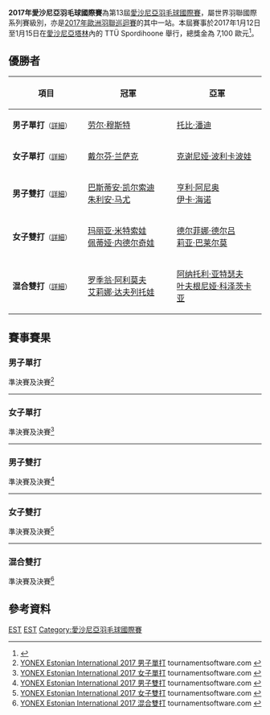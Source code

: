 {{noteTA|G1=Badminton}}
{{infobox badminton event
|name           = 2017年愛沙尼亞羽毛球國際賽
|image          = 
|size           = 
|caption        =
|dates          = 2017年1月12日－1月15日
|number_edition = 第13屆
|level          = 4B
|prize_money    = 7,100 歐元
|location       = {{EST}}[[塔林|塔林]]
|venue          = TTÜ Spordihoone
|previous       = 2016年愛沙尼亞羽毛球國際賽 
|next           = 2018年愛沙尼亞羽毛球國際賽
}}
'''2017年愛沙尼亞羽毛球國際賽'''為第13屆[[愛沙尼亞羽毛球國際賽|愛沙尼亞羽毛球國際賽]]，屬世界羽聯國際系列賽級別，亦是[[2017年歐洲羽聯巡迴賽|2017年歐洲羽聯巡迴賽]]的其中一站。本屆賽事於2017年1月12日至1月15日在[[愛沙尼亞|愛沙尼亞]][[塔林|塔林]]內的 TTÜ Spordihoone 舉行，總獎金為 7,100 歐元<ref>{{cite web|title=Tournament Prospectus - Yonex Estonian International 2017|url=http://system.bwfbadminton.com/uploads/2016/09/22/YEI%202017%20Invitation.pdf|publisher=Badminton Estonia|accessdate=2017-01-14|archive-date=2017-10-15|archive-url=https://web.archive.org/web/20171015095217/http://system.bwfbadminton.com/uploads/2016/09/22/YEI%202017%20Invitation.pdf|dead-url=no}}{{en}}</ref>。

== 優勝者 ==
{| class=wikitable style="font-size:small"
!width="200"|項目
!width="250"|冠軍
!width="250"|亞軍
|-
|'''男子單打'''<small>（[[#男子單打|詳細]]）</small>
|{{flagicon|EST}} [[劳尔·穆斯特|劳尔·穆斯特]]
|{{flagicon|ENG}} [[托比·潘迪|托比·潘迪]]
|-
|'''女子單打'''<small>（[[#女子單打|詳細]]）</small>
|{{flagicon|FRA}} [[戴尔芬·兰萨克|戴尔芬·兰萨克]]
|{{flagicon|RUS}} [[克谢尼娅·波利卡波娃|克谢尼娅·波利卡波娃]]
|-
|'''男子雙打'''<small>（[[#男子雙打|詳細]]）</small>
|{{flagicon|FRA}} [[巴斯蒂安·凯尔索迪|巴斯蒂安·凯尔索迪]]<br/>{{flagicon|FRA}} [[朱利安·马尤|朱利安·马尤]]
|{{flagicon|FIN}} [[亨利·阿尼奥|亨利·阿尼奥]]<br/>{{flagicon|FIN}} [[伊卡·海诺|伊卡·海诺]]
|-
|'''女子雙打'''<small>（[[#女子雙打|詳細]]）</small>
|{{flagicon|BUL}} [[玛丽亚·米特索娃|玛丽亚·米特索娃]]<br/>{{flagicon|BUL}} [[佩蒂娅·内德尔奇娃|佩蒂娅·内德尔奇娃]]
|{{flagicon|FRA}} [[德尔菲娜·德尔吕|德尔菲娜·德尔吕]]<br/>{{flagicon|FRA}} [[莉亚·巴莱尔莫|莉亚·巴莱尔莫]]
|-
|'''混合雙打'''<small>（[[#混合雙打|詳細]]）</small>
|{{flagicon|RUS}} [[罗季翁·阿利莫夫|罗季翁·阿利莫夫]]<br/>{{flagicon|RUS}} [[艾莉娜·达夫列托娃|艾莉娜·达夫列托娃]]
|{{flagicon|RUS}} [[阿纳托利·亚特瑟夫|阿纳托利·亚特瑟夫]]<br/>{{flagicon|RUS}} [[叶夫根尼娅·科泽茨卡亚|叶夫根尼娅·科泽茨卡亚]]
|}

== 賽事賽果 ==
=== 男子單打 ===
;準決賽及決賽<ref name="MS">[http://bwf.tournamentsoftware.com/sport/draw.aspx?id=1042F514-8367-4EC1-8FA1-1864241E6749&draw=2 YONEX Estonian International 2017 男子單打] {{Wayback|url=http://bwf.tournamentsoftware.com/sport/draw.aspx?id=1042F514-8367-4EC1-8FA1-1864241E6749&draw=2 |date=20191215074457 }} tournamentsoftware.com {{en}}</ref>
{{4TeamBracket-Tennis3-v2
| team-width=200
| RD1-seed1=1
| RD1-team1='''{{flagicon|EST}} [[劳尔·穆斯特|劳尔·穆斯特]]
| RD1-score1-1='''21
| RD1-score1-2='''22
| RD1-score1-3=
| RD1-seed2=
| RD1-team2={{flagicon|NED}} [[埃里克·迈斯|埃里克·迈斯]]
| RD1-score2-1=11
| RD1-score2-2=20
| RD1-score2-3=

| RD1-seed3=Q
| RD1-team3={{flagicon|INA}} [[赫尔曼夏|赫尔曼夏]]
| RD1-score3-1=20
| RD1-score3-2=12
| RD1-score3-3=
| RD1-seed4=6
| RD1-team4='''{{flagicon|ENG}} [[托比·潘迪|托比·潘迪]]
| RD1-score4-1='''22
| RD1-score4-2='''21
| RD1-score4-3=

| RD2-seed1=1
| RD2-team1='''{{flagicon|EST}} [[劳尔·穆斯特|劳尔·穆斯特]]
| RD2-score1-1=16
| RD2-score1-2='''24
| RD2-score1-3='''21
| RD2-seed2=6
| RD2-team2={{flagicon|ENG}} [[托比·潘迪|托比·潘迪]]
| RD2-score2-1='''21
| RD2-score2-2=22
| RD2-score2-3=13
}}
----

=== 女子單打 ===
;準決賽及決賽<ref name="WS">[http://bwf.tournamentsoftware.com/sport/draw.aspx?id=1042F514-8367-4EC1-8FA1-1864241E6749&draw=4 YONEX Estonian International 2017 女子單打] {{Wayback|url=http://bwf.tournamentsoftware.com/sport/draw.aspx?id=1042F514-8367-4EC1-8FA1-1864241E6749&draw=4 |date=20220212153220 }} tournamentsoftware.com {{en}}</ref>
{{4TeamBracket-Tennis3-v2
| team-width=200
| RD1-seed1=1
| RD1-team1='''{{flagicon|RUS}} [[克谢尼娅·波利卡波娃|克谢尼娅·波利卡波娃]]
| RD1-score1-1='''21
| RD1-score1-2='''21
| RD1-score1-3=
| RD1-seed2=4
| RD1-team2={{flagicon|BUL}} [[玛丽亚·米特索娃|玛丽亚·米特索娃]]
| RD1-score2-1=16
| RD1-score2-2=13
| RD1-score2-3=

| RD1-seed3=3
| RD1-team3={{nowrap|{{flagicon|RUS}} [[叶夫根尼娅·科泽茨卡亚|叶夫根尼娅·科泽茨卡亚]]}}
| RD1-score3-1=11
| RD1-score3-2='''21
| RD1-score3-3=14
| RD1-seed4=2
| RD1-team4='''{{flagicon|FRA}} [[戴尔芬·兰萨克|戴尔芬·兰萨克]]
| RD1-score4-1='''21
| RD1-score4-2=16
| RD1-score4-3='''21

| RD2-seed1=1
| RD2-team1={{flagicon|RUS}} [[克谢尼娅·波利卡波娃|克谢尼娅·波利卡波娃]]
| RD2-score1-1=15
| RD2-score1-2=14
| RD2-score1-3=
| RD2-seed2=2
| RD2-team2='''{{flagicon|FRA}} [[戴尔芬·兰萨克|戴尔芬·兰萨克]]
| RD2-score2-1='''21
| RD2-score2-2='''21
| RD2-score2-3=
}}
----

=== 男子雙打 ===
;準決賽及決賽<ref name="MD">[http://bwf.tournamentsoftware.com/sport/draw.aspx?id=1042F514-8367-4EC1-8FA1-1864241E6749&draw=6 YONEX Estonian International 2017 男子雙打] tournamentsoftware.com {{en}}</ref>
{{4TeamBracket-Tennis3-v2
| team-width=200
| RD1-seed1=
| RD1-team1={{flagicon|INA}} [[赫尔曼夏|赫尔曼夏]]<br/> {{flagicon|SWE}} [[Gustav_Stromvall|Gustav Stromvall]]
| RD1-score1-1=23
| RD1-score1-2='''21
| RD1-score1-3=17
| RD1-seed2=4
| RD1-team2='''{{flagicon|FIN}} [[亨利·阿尼奥|亨利·阿尼奥]]<br/> {{flagicon|FIN}} [[伊卡·海诺|伊卡·海诺]]
| RD1-score2-1='''25
| RD1-score2-2=18
| RD1-score2-3='''21

| RD1-seed3=3
| RD1-team3='''{{flagicon|FRA}} [[巴斯蒂安·凯尔索迪|巴斯蒂安·凯尔索迪]]<br/> {{flagicon|FRA}} [[朱利安·马尤|朱利安·马尤]]
| RD1-score3-1='''21
| RD1-score3-2=17
| RD1-score3-3='''21
| RD1-seed4=
| RD1-team4={{flagicon|FRA}} [[乔丹·科维|乔丹·科维]]<br/> {{flagicon|FRA}} [[汤姆·吉凯尔|汤姆·吉凯尔]]
| RD1-score4-1=18
| RD1-score4-2='''21
| RD1-score4-3=17

| RD2-seed1=4
| RD2-team1={{flagicon|FIN}} [[亨利·阿尼奥|亨利·阿尼奥]]<br/> {{flagicon|FIN}} [[伊卡·海诺|伊卡·海诺]]
| RD2-score1-1=13
| RD2-score1-2=14
| RD2-score1-3=
| RD2-seed2=3
| RD2-team2='''{{flagicon|FRA}} [[巴斯蒂安·凯尔索迪|巴斯蒂安·凯尔索迪]]<br/> {{flagicon|FRA}} [[朱利安·马尤|朱利安·马尤]]
| RD2-score2-1='''21
| RD2-score2-2='''21
| RD2-score2-3=
}}
----

=== 女子雙打 ===
;準決賽及決賽<ref name="WD">[http://bwf.tournamentsoftware.com/sport/draw.aspx?id=1042F514-8367-4EC1-8FA1-1864241E6749&draw=8 YONEX Estonian International 2017 女子雙打] {{Wayback|url=http://bwf.tournamentsoftware.com/sport/draw.aspx?id=1042F514-8367-4EC1-8FA1-1864241E6749&draw=8 |date=20220212122746 }} tournamentsoftware.com {{en}}</ref>
{{4TeamBracket-Tennis3-v2
| team-width=200
| RD1-seed1=1
| RD1-team1='''{{nowrap|{{flagicon|BUL}} [[玛丽亚·米特索娃|玛丽亚·米特索娃]]<br/> {{flagicon|BUL}} [[佩蒂娅·内德尔奇娃|佩蒂娅·内德尔奇娃]]}}
| RD1-score1-1='''21
| RD1-score1-2='''21
| RD1-score1-3=
| RD1-seed2=3
| RD1-team2={{flagicon|EST}} [[克里斯汀·库巴|克里斯汀·库巴]]<br/> {{flagicon|EST}} [[赫莉娜·吕特尔|赫莉娜·吕特尔]]
| RD1-score2-1=11
| RD1-score2-2=15
| RD1-score2-3=

| RD1-seed3=
| RD1-team3='''{{flagicon|FRA}} [[德尔菲娜·德尔吕|德尔菲娜·德尔吕]]<br/> {{flagicon|FRA}} [[莉亚·巴莱尔莫|莉亚·巴莱尔莫]]
| RD1-score3-1=16
| RD1-score3-2='''21
| RD1-score3-3='''25
| RD1-seed4=
| RD1-team4={{nowrap|{{flagicon|RUS}} [[叶卡捷琳娜·博洛托娃|叶卡捷琳娜·博洛托娃]]<br/> {{flagicon|RUS}} [[艾莉娜·达夫列托娃|艾莉娜·达夫列托娃]]}}
| RD1-score4-1='''21
| RD1-score4-2=18
| RD1-score4-3=23

| RD2-seed1=1
| RD2-team1='''{{nowrap|{{flagicon|BUL}} [[玛丽亚·米特索娃|玛丽亚·米特索娃]]<br/> {{flagicon|BUL}} [[佩蒂娅·内德尔奇娃|佩蒂娅·内德尔奇娃]]}}
| RD2-score1-1='''21
| RD2-score1-2='''21
| RD2-score1-3=
| RD2-seed2=
| RD2-team2={{flagicon|FRA}} [[德尔菲娜·德尔吕|德尔菲娜·德尔吕]]<br/> {{flagicon|FRA}} [[莉亚·巴莱尔莫|莉亚·巴莱尔莫]]
| RD2-score2-1=12
| RD2-score2-2=16
| RD2-score2-3=
}}
----

=== 混合雙打 ===
;準決賽及決賽<ref name="XD">[http://bwf.tournamentsoftware.com/sport/draw.aspx?id=1042F514-8367-4EC1-8FA1-1864241E6749&draw=10 YONEX Estonian International 2017 混合雙打] {{Wayback|url=http://bwf.tournamentsoftware.com/sport/draw.aspx?id=1042F514-8367-4EC1-8FA1-1864241E6749&draw=10 |date=20191215080004 }} tournamentsoftware.com {{en}}</ref>
{{4TeamBracket-Tennis3-v2
| team-width=200
| RD1-seed1=1
| RD1-team1={{flagicon|FRA}} [[巴斯蒂安·凯尔索迪|巴斯蒂安·凯尔索迪]]<br/> {{flagicon|FRA}} [[莉亚·巴莱尔莫|莉亚·巴莱尔莫]]
| RD1-score1-1=18
| RD1-score1-2=9
| RD1-score1-3=
| RD1-seed2=3
| RD1-team2='''{{nowrap|{{flagicon|RUS}} [[阿纳托利·亚特瑟夫|阿纳托利·亚特瑟夫]]<br/> {{flagicon|RUS}} [[叶夫根尼娅·科泽茨卡亚|叶夫根尼娅·科泽茨卡亚]]}}
| RD1-score2-1='''21
| RD1-score2-2='''21
| RD1-score2-3=

| RD1-seed3=
| RD1-team3='''{{flagicon|RUS}} [[罗季翁·阿利莫夫|罗季翁·阿利莫夫]]<br/> {{flagicon|RUS}} [[艾莉娜·达夫列托娃|艾莉娜·达夫列托娃]]
| RD1-score3-1='''21
| RD1-score3-2=18
| RD1-score3-3='''21
| RD1-seed4=
| RD1-team4={{flagicon|FRA}} [[汤姆·吉凯尔|汤姆·吉凯尔]]<br/> {{flagicon|FRA}} [[德尔菲娜·德尔吕|德尔菲娜·德尔吕]]
| RD1-score4-1=17
| RD1-score4-2='''21
| RD1-score4-3=18

| RD2-seed1=3
| RD2-team1={{nowrap|{{flagicon|RUS}} [[阿纳托利·亚特瑟夫|阿纳托利·亚特瑟夫]]<br/> {{flagicon|RUS}} [[叶夫根尼娅·科泽茨卡亚|叶夫根尼娅·科泽茨卡亚]]}}
| RD2-score1-1=8
| RD2-score1-2=19
| RD2-score1-3=
| RD2-seed2=
| RD2-team2='''{{flagicon|RUS}} [[罗季翁·阿利莫夫|罗季翁·阿利莫夫]]<br/> {{flagicon|RUS}} [[艾莉娜·达夫列托娃|艾莉娜·达夫列托娃]]
| RD2-score2-1='''21
| RD2-score2-2='''21
| RD2-score2-3=
}}

== 參考資料 ==
{{Reflist}}

[[Category:2017年世界羽聯國際系列賽|EST]]
[[Category:2017年歐洲羽聯巡迴賽|EST]]
[[Category:愛沙尼亞羽毛球國際賽|Category:愛沙尼亞羽毛球國際賽]]
